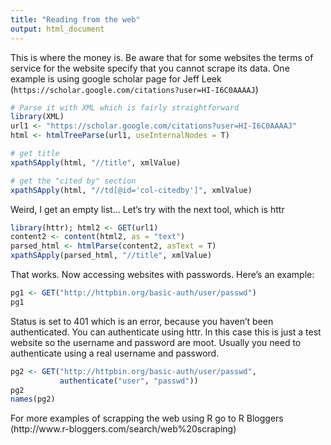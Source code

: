 ```yaml
---
title: "Reading from the web"
output: html_document
---
```


This is where the money is. Be aware that for some websites the terms of service for the website specify that you cannot scrape its data. One example is using google scholar page for Jeff Leek 
(`https://scholar.google.com/citations?user=HI-I6C0AAAAJ`)

```r
# Parse it with XML which is fairly straightforward
library(XML)
url1 <- "https://scholar.google.com/citations?user=HI-I6C0AAAAJ"
html <- htmlTreeParse(url1, useInternalNodes = T)

# get title
xpathSApply(html, "//title", xmlValue)

# get the "cited by" section
xpathSApply(html, "//td[@id='col-citedby']", xmlValue)

```

Weird, I get an empty list... Let's try with the next tool, which is httr 

```r
library(httr); html2 <- GET(url1)
content2 <- content(html2, as = "text")
parsed_html <- htmlParse(content2, asText = T)
xpathSApply(parsed_html, "//title", xmlValue)
```

That works. Now accessing websites with passwords. Here's an example:

```r
pg1 <- GET("http://httpbin.org/basic-auth/user/passwd")
pg1
```

Status is set to 401 which is an error, because you haven't been authenticated. You can authenticate using httr. In this case this is just a test website so the username and password are moot. Usually you need to authenticate using a real username and password.

```r
pg2 <- GET("http://httpbin.org/basic-auth/user/passwd",
           authenticate("user", "passwd"))
pg2
names(pg2)
```

For more examples of scrapping the web using R go to R Bloggers
(http://www.r-bloggers.com/search/web%20scraping)